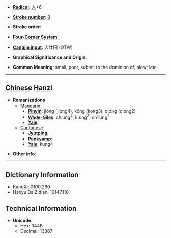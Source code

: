 * '''[[Wiktionary:Chinese radical index| Radical]]''': [[Wiktionary:Chinese radical index 人|人]]+6

* '''[[Wiktionary:Chinese total strokes index|Stroke number]]''': [[Wiktionary:Chinese total strokes index 8|8]]

* '''Stroke order''': 

* '''[[Wiktionary:Chinese four corner index|Four-Corner System]]''': 

* '''[[Wiktionary:Chinese Cangjie index|Cangjie input]]''': 人廿田 (OTW)

* '''Graphical Significance and Origin''': 

* '''Common Meaning''': small, poor, submit to the dominion of; slow; late

----

== [[Chinese]] [[Hanzi]] ==

* '''Romanizations'''
** [[Mandarin]]:
*** '''[[Pinyin]]''': jiòng (jiong4), kǒng (kong3), qióng (qiong2)
*** '''[[Wade-Giles]]''': chiung<sup>4</sup>, k'ung<sup>3</sup>, ch'iung<sup>2</sup>
*** '''[[Yale]]''': 
**[[Cantonese]]
***'''[[Jyutping]]''':
***'''[[Penkyamp]]''': 
***'''[[Yale]]''': kung4

* '''Other info''': 

----

== Dictionary Information ==

* KangXi: 0100.260
* Hanyu Da Zidian: 10147.110

== Technical Information ==

* '''Unicode''':
** Hex: 344B
** Decimal: 13387